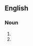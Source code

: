 ==English==

===Noun===
{{head|en|noun form}}

# {{criminals; {{drug}} {{dealers}}; people with [[profession|professions]] generally frowned upon; people doing 'dirty work'}}
# {{plural of|en|undesirable}}